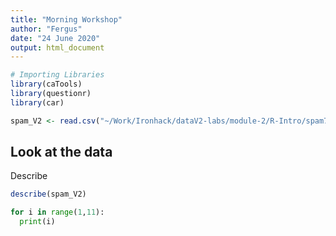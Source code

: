 ```yaml
---
title: "Morning Workshop"
author: "Fergus"
date: "24 June 2020"
output: html_document
---
```


```r
# Importing Libraries
library(caTools)
library(questionr)
library(car)

spam_V2 <- read.csv("~/Work/Ironhack/dataV2-labs/module-2/R-Intro/spam7.csv", stringsAsFactors=FALSE)
```

## Look at the data
Describe

```r
describe(spam_V2)
```

```python
for i in range(1,11):
  print(i)
```

